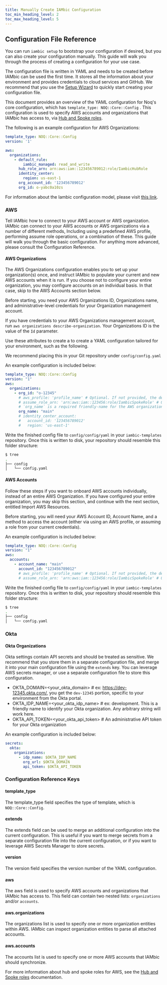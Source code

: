```yaml
---
title: Manually Create IAMbic Configuration
toc_min_heading_level: 2
toc_max_heading_level: 5
---
```


## Configuration File Reference

You can run `iambic setup` to bootstrap your configuration if desired, but you can also create
your configuration manually. This guide will walk you through the process of creating a configuration
for your use case.

The configuration file is written in YAML and needs to be created before IAMbic can be used the first time.
It stores all the information about your environment and provides credentials to cloud services and GitHub.
We recommend that you use the [Setup Wizard](/getting_started/install_and_configure) to quickly start
creating your configuration file.

This document provides an overview of the YAML configuration for Noq's core configuration,
which has `template_type: NOQ::Core::Config`
.
This configuration is used to specify AWS accounts and organizations that IAMbic has access to,
via [Hub and Spoke roles](/reference/aws_hub_and_spoke_roles).

The following is an example configuration for AWS Organizations:

```yaml
template_type: NOQ::Core::Config
version: '1'

aws:
  organizations:
    - default_rule:
        iambic_managed: read_and_write
      hub_role_arn: arn:aws:iam::123456789012:role/IambicHubRole
      identity_center:
        region: us-east-1
      org_account_id: '123456789012'
      org_id: o-yabc0a10zs
```

For information about the Iambic configuration model, please visit
[this link](https://github.com/noqdev/iambic/blob/main/iambic/config/dynamic_config.py#L96).

### AWS

Tell IAMbic how to connect to your AWS account or AWS organization. IAMbic can connect to your AWS accounts or AWS organizations via a number of different methods, Including using a predefined AWS profile, performing assume role operations, or a combination of these. This guide will walk you through the basic configuration. For anything more advanced, please consult the Configuration Reference. <!-- #TODO: Link needed -->

#### AWS Organizations

The AWS Organizations configuration enables you to set up your organization(s) once, and instruct IAMbic to populate your current and new AWS accounts
when it is run. If you choose not to configure your entire organization, you may configure accounts on an individual basis.
In that case, skip to the AWS Accounts section below.

Before starting, you need your AWS Organizations ID, Organizations name, and administrative-level credentials for your Organization management account.

If you have credentials to your AWS Organizations management account, run `aws organizations describe-organization`. Your Organizations ID is the value of the `Id` parameter.

Use these attributes to create a to create a YAML configuration tailored for your environment, such as the following.

We recommend placing this in your Git repository under `config/config.yaml`

An example configuration is included below:

```yaml
template_type: NOQ::Core::Config
version: "1"
aws:
  organizations:
    - org_id: "o-12345"
      # aws_profile: 'profile_name' # Optional. If not provided, the default profile will be used
      # assume_role_arn: 'arn:aws:iam::123456:role/IambicSpokeRole' # Optional. The role assumed using credentials provided by `aws_profile`
      # `org_name` is a required friendly-name for the AWS organization
      org_name: "main"
      # identity_center_account:
      #   account_id: '123456789012'
      #   region: 'us-east-1'
```

Write the finished config file to `config/config/yaml` in your `iambic-templates` repository. Once this is written to disk, your repository should resemble this folder structure:


```bash
$ tree
.
├── config
│   └── config.yaml
```

#### AWS Accounts

Follow these steps if you want to onboard AWS accounts individually, instead of an entire AWS Organization. If you have configured your entire organization, you may skip this section, and continue with the next section, entitled Import AWS Resources. <!-- #TODO Make this a link to that section. Also, above when we're giving the option of skipping the org setup to do indiviual accounts, that should link here. -->

Before starting, you will need your AWS Account ID, Account Name, and a method to access the account (either via using an AWS profile, or assuming a role from your current credentials).

An example configuration is included below:

```yaml
template_type: NOQ::Core::Config
version: "1"
aws:
  accounts:
    - account_name: "main"
      account_id: "123456789012"
      # aws_profile: 'profile_name' # Optional. If not provided, the default profile will be used. if the AWS_PROFILE environment variable is specified, it will be used.
      # assume_role_arn: 'arn:aws:iam::123456:role/IambicSpokeRole' # Optional. The role assumed using credentials provided by `aws_profile`
```

Write the finished config file to `config/config/yaml` in your `iambic-templates` repository. Once this is written to disk, your repository should resemble this folder structure:

```bash
$ tree
.
├── config
│   └── config.yaml
```

### Okta

#### Okta Organizations

Okta settings contain API secrets and should be treated as sensitive. We recommend that you store them in a separate configuration file,
and merge it into your main configuration file using the `extends` key. You can leverage AWS secrets manager, or use a
separate configuration file to store this configuration.

* OKTA_DOMAIN=<your_okta_domain> # ex: https://dev-12345.okta.com/, you get the `dev-12345` portion, specific to your environment from the Okta portal.
* OKTA_IDP_NAME=<your_okta_idp_name> # ex: development. This is a friendly name to identify your Okta organization. Any arbitrary string will work here.
* OKTA_API_TOKEN=<your_okta_api_token> # An administrative API token for your Okta organization

An example configuration is included below:

```yaml
secrets:
  okta:
    organizations:
      - idp_name: $OKTA_IDP_NAME
        org_url: $OKTA_DOMAIN
        api_token: $OKTA_API_TOKEN
```

<!-- TODO: Describe how I create the secrets file, how I extend the main secrets, etc. -->

### Configuration Reference Keys

#### template_type
The template_type field specifies the type of template, which is `NOQ::Core::Config`.

#### extends
The extends field can be used to merge an additional configuration into the current configuration.
This is useful if you want to merge secrets from a separate configuration file into the current configuration,
or if you want to leverage AWS Secrets Manager to store secrets.

#### version
The version field specifies the version number of the YAML configuration.

#### aws
The aws field is used to specify AWS accounts and organizations that IAMbic has access to.
This field can contain two nested lists: `organizations` and/or `accounts`.

#### aws.organizations
The organizations list is used to specify one or more organization entities within AWS.
 IAMbic can inspect organization entities to parse all attached accounts.

#### aws.accounts
The accounts list is used to specify one or more AWS accounts that IAMbic should synchronize.

For more information about hub and spoke roles for AWS, see the [Hub and Spoke roles](/reference/aws_hub_and_spoke_roles) documentation.
